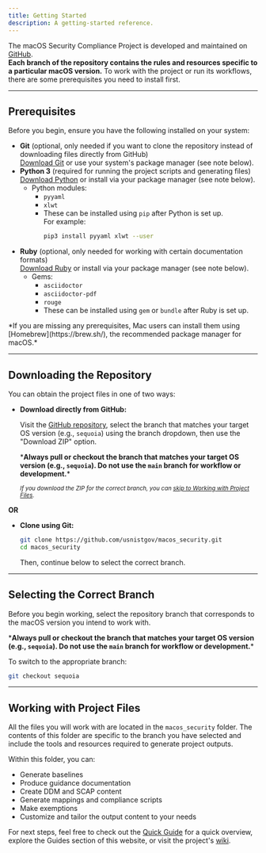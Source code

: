 ```yaml
---
title: Getting Started
description: A getting-started reference.
---
```



The macOS Security Compliance Project is developed and maintained on [GitHub](https://github.com/usnistgov/macos_security).  
**Each branch of the repository contains the rules and resources specific to a particular macOS version.** To work with the project or run its workflows, there are some prerequisites you need to install first.

---

## Prerequisites

Before you begin, ensure you have the following installed on your system:

- **Git** (optional, only needed if you want to clone the repository instead of downloading files directly from GitHub)  
  [Download Git](https://git-scm.com/downloads) or use your system's package manager (see note below).
- **Python 3** (required for running the project scripts and generating files)  
  [Download Python](https://www.python.org/downloads/) or install via your package manager (see note below).
  - Python modules:
    - `pyyaml`
    - `xlwt`
    - These can be installed using `pip` after Python is set up.  
      For example:  
      ```bash
      pip3 install pyyaml xlwt --user
      ```
- **Ruby** (optional, only needed for working with certain documentation formats)  
  [Download Ruby](https://www.ruby-lang.org/en/downloads/) or install via your package manager (see note below).
  - Gems:
    - `asciidoctor`
    - `asciidoctor-pdf`
    - `rouge`
    - These can be installed using `gem` or `bundle` after Ruby is set up.

<Aside type="note">
*If you are missing any prerequisites, Mac users can install them using [Homebrew](https://brew.sh/), the recommended package manager for macOS.*
</Aside>

---

## Downloading the Repository

You can obtain the project files in one of two ways:

- **Download directly from GitHub:**  

  Visit the [GitHub repository](https://github.com/usnistgov/macos_security), select the branch that matches your target OS version (e.g., `sequoia`) using the branch dropdown, then use the "Download ZIP" option.  

   <Aside type="caution">
   *<strong>Always pull or checkout the branch that matches your target OS version (e.g., <code>sequoia</code>). Do not use the <code>main</code> branch for workflow or development.</strong>*
   </Aside>

  <small>*If you download the ZIP for the correct branch, you can [skip to Working with Project Files](#working-with-project-files).* </small>

**OR**

- **Clone using Git:**  

  ```bash
  git clone https://github.com/usnistgov/macos_security.git
  cd macos_security
  ```
  Then, continue below to select the correct branch.

---

## Selecting the Correct Branch

Before you begin working, select the repository branch that corresponds to the macOS version you intend to work with.

<Aside type="caution">
*<strong>Always pull or checkout the branch that matches your target OS version (e.g., <code>sequoia</code>). Do not use the <code>main</code> branch for workflow or development.</strong>*
</Aside>

To switch to the appropriate branch:
```bash
git checkout sequoia
```

---

## Working with Project Files

All the files you will work with are located in the `macos_security` folder. The contents of this folder are specific to the branch you have selected and include the tools and resources required to generate project outputs.

Within this folder, you can:
- Generate baselines
- Produce guidance documentation
- Create DDM and SCAP content
- Generate mappings and compliance scripts
- Make exemptions
- Customize and tailor the output content to your needs

For next steps, feel free to check out the [Quick Guide](/welcome/quick-guide/) for a quick overview, explore the Guides section of this website, or visit the project's [wiki](https://github.com/usnistgov/macos_security/wiki).

